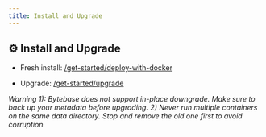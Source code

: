 ```yaml
---
title: Install and Upgrade
---
```


## ⚙️ Install and Upgrade

- Fresh install: [/get-started/deploy-with-docker](/get-started/deploy-with-docker)

- Upgrade: [/get-started/upgrade](/get-started/upgrade)

_Warning 1): Bytebase does not support in-place downgrade. Make sure to back up your metadata before upgrading. 2) Never run multiple containers on the same data directory. Stop and remove the old one first to avoid corruption._
